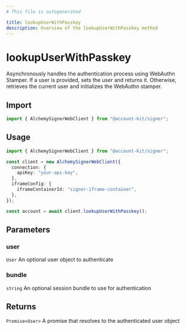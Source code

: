 ```yaml
---
# This file is autogenerated

title: lookupUserWithPasskey
description: Overview of the lookupUserWithPasskey method
---
```


# lookupUserWithPasskey

Asynchronously handles the authentication process using WebAuthn Stamper. If a user is provided, sets the user and returns it. Otherwise, retrieves the current user and initializes the WebAuthn stamper.

## Import

```ts
import { AlchemySignerWebClient } from "@account-kit/signer";
```

## Usage

```ts
import { AlchemySignerWebClient } from "@account-kit/signer";

const client = new AlchemySignerWebClient({
  connection: {
    apiKey: "your-api-key",
  },
  iframeConfig: {
    iframeContainerId: "signer-iframe-container",
  },
});

const account = await client.lookupUserWithPasskey();
```

## Parameters

### user

`User`
An optional user object to authenticate

### bundle

`string`
An optional session bundle to use for authentication

## Returns

`Promise<User>`
A promise that resolves to the authenticated user object
